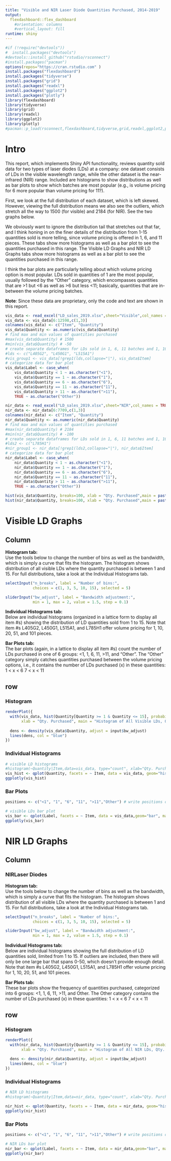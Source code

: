 ---
title: "Visible and NIR Laser Diode Quantities Purchased, 2014-2019"
output:
  flexdashboard::flex_dashboard
    #orientation: columns
    #vertical_layout: fill
runtime: shiny
---

```{r Install Packages, results="hide"}
#if (!require("devtools"))
#  install.packages("devtools")
#devtools::install_github("rstudio/rsconnect")
#install.packages("pacman")
options(repos="https://cran.rstudio.com" )
install.packages("flexdashboard")
install.packages("tidyverse")
install.packages("grid")
install.packages("readxl")
install.packages("ggplot2")
install.packages("plotly")
library(flexdashboard)
library(tidyverse)
library(grid)
library(readxl)
library(ggplot2)
library(plotly)
#pacman::p_load(rsconnect,flexdashboard,tidyverse,grid,readxl,ggplot2,plotly)
```

Intro
=======================================================================

This report, which implements Shiny API functionality, reviews quantity sold data for two types of laser diodes (LDs) at a company: one dataset consists of LDs in the visible wavelength range, while the other dataset is the near-infrared (NIR) range. Included are histograms to show distributions as well as bar plots to show which batches are most popular (e.g., is volume pricing for 6 more popular than volume pricing for 11?).

First, we look at the full distribution of each dataset, which is left skewed. However, viewing the full distribution means we also see the outliers, which stretch all the way to 1500 (for visible) and 2184 (for NIR). See the two graphs below.

We obviously want to ignore the distribution tail that stretches out that far, and I think honing in on the finer details of the distribution from 1-15 quantities sold is more telling, since volume pricing is offered in 1, 6, and 11 pieces. These  tabs show more histograms as well as a bar plot to see the quantities purchased in this range. The Visible LD Graphs and NIR LD Graphs tabs show more histograms as well as a bar plot to see the quantities purchased in this range.

I think the bar plots are particularly telling about which volume pricing option is most popular. LDs sold in quantities of 1 are the most popular, usually followed by the "Other" category, which encompasses quantities that are >1 but <6 as well as >6 but less <11; basically, quantities that are in-between the volume pricing batches.

<b>Note</b>: Since these data are proprietary, only the code and text are shown in this report.

```{r Data Vis}
vis_data <- read_excel("LD_sales_2019.xlsx",sheet="Visible",col_names = TRUE, col_types = NULL, na = "", skip = 0)
vis_data <- vis_data[6:12598,c(1,3)]
colnames(vis_data) <- c("Item", "Quantity")
vis_data$Quantity <- as.numeric(vis_data$Quantity)
# find max and min values of quantities purchased
#max(vis_data$Quantity) # 1500
#min(vis_data$Quantity) # -50
# create separate dataframes for LDs sold in 1, 6, 11 batches and 1, 10, 20, 51, and 101 batches.
#lds <- c("L405G2", "L450G1", "L515A1")
#vis_group1 <- vis_data[!grep1(lds,collapse="|"), vis_data$Item]
# categorize data for bar plot
vis_data$Label <- case_when(
    vis_data$Quantity < 1 ~ as.character("<1"),
    vis_data$Quantity == 1 ~ as.character("1"),
    vis_data$Quantity == 6 ~ as.character("6"),
    vis_data$Quantity == 11 ~ as.character("11"),
    vis_data$Quantity > 11 ~ as.character(">11"),
    TRUE ~ as.character("Other"))
```

```{r Data NIR}
nir_data <- read_excel("LD_sales_2019.xlsx",sheet="NIR",col_names = TRUE, col_types = NULL, na = "", skip = 0)
nir_data <- nir_data[6:7709,c(1,3)]
colnames(nir_data) <- c("Item", "Quantity")
nir_data$Quantity <- as.numeric(nir_data$Quantity)
# find max and min values of quantities purchased
#max(nir_data$Quantity) # 2184
#min(nir_data$Quantity) # -100
# create separate dataframes for LDs sold in 1, 6, 11 batches and 1, 10, 20, 51, and 101 batches.
#lds2 <- c("L785H1")
#nir_group1 <- nir_data[!grep1(lds2,collapse="|"), nir_data$Item]
# categorize data for bar plot
nir_data$Label <- case_when(
    nir_data$Quantity < 1 ~ as.character("<1"),
    nir_data$Quantity == 1 ~ as.character("1"),
    nir_data$Quantity == 6 ~ as.character("6"),
    nir_data$Quantity == 11 ~ as.character("11"),
    nir_data$Quantity > 11 ~ as.character(">11"),
    TRUE ~ as.character("Other"))
```

```{r }
hist(vis_data$Quantity, breaks=100, xlab = "Qty. Purchased",main = paste("Full Distribution of Visible LDs"))
hist(nir_data$Quantity, breaks=100, xlab = "Qty. Purchased",main = paste("Full Distribution of NIR LDs"))
```


Visible LD Graphs
=======================================================================
Column {.sidebar}
-----------------------------------------------------------------------

<b>Histogram tab:</b><br />
Use the tools below to change the number of bins as well as the bandwidth, which is simply a curve that fits the histogram. The histogram shows distribution of all visible LDs where the quantity purchased is between 1 and 15. For full distributions, take a look at the Individual Histograms tab.
```{r}
selectInput("n_breaks", label = "Number of bins:",
            choices = c(1, 3, 5, 10, 15), selected = 5)

sliderInput("bw_adjust", label = "Bandwidth adjustment:",
            min = 1, max = 2, value = 1.5, step = 0.1)
```

<b>Individual Histograms tab:</b><br />
Below are individual histograms (organized in a lattice form to display all item #s) showing the distribution of LD quantities sold from 1 to 15. Note that item #s L405G2, L450G1, L515A1, and L785H1 offer volume pricing for 1, 10, 20, 51, and 101 pieces.

<b>Bar Plots tab:</b><br />
The bar plots (again, in a lattice to display all item #s) count the number of LDs purchased in one of 6 groups: <1, 1, 6, 11, >11, and "Other". The "Other" category simply catches quantities purchased between the volume pricing options, i.e., it contains the number of LDs purchased (x) in these quantities:
1 < x < 6
7 < x < 11

row {.tabset }
-----------------------------------------------------------------------

### Histogram

```{r}
renderPlot({
  with(vis_data, hist(Quantity[Quantity >= 1 & Quantity <= 15], probability = TRUE, breaks = as.numeric(input$n_breaks),
       xlab = "Qty. Purchased", main = "Histogram of All Visible LDs, Qty. Purchased b/w 1 and 15"))
  
  dens <- density(vis_data$Quantity, adjust = input$bw_adjust)
  lines(dens, col = "blue")
})
```

### Individual Histograms
```{r Histograms Vis}
# visible LD histograms
#histogram(~Quantity|Item,data=vis_data, type="count", xlab="Qty. Purchased", main="Individual Histograms of Qty. Purchased", breaks=c(6))
vis_hist <- qplot(Quantity, facets = ~ Item, data = vis_data, geom="histogram", ylim=c(0,200), binwidth = 0.5, main="Individual Histograms of Qty. Purchased", xlab = "Qty. Purchased", ylab = "Frequency") + theme(plot.title = element_text(hjust = 0.5)) + scale_x_continuous(breaks = seq(0, 15, 5), lim = c(0,15))# +theme(axis.text=element_text(size=4))
ggplotly(vis_hist)
```



### Bar Plots
```{r Bar Plots}
positions <- c("<1", "1", "6", "11", ">11","Other") # write positions of labels on x-axis

# visible LDs bar plot
vis_bar <- qplot(Label, facets = ~ Item, data = vis_data,geom="bar", main="Individual Bar Plots of Qty. Purchased", xlab = "Qty. Purchased", ylab = "Count") + theme(plot.title = element_text(hjust = 0.5)) + scale_x_discrete(limits = positions)+ scale_y_continuous(breaks = seq(0, 400, 100), lim = c(0,400))# +theme(axis.text=element_text(size=4))
ggplotly(vis_bar)

```

NIR LD Graphs
=======================================================================
Column {.sidebar}
-----------------------------------------------------------------------
### NIRLaser Diodes


<b>Histogram tab:</b><br />
Use the tools below to change the number of bins as well as the bandwidth, which is simply a curve that fits the histogram. The histogram shows distribution of all visible LDs where the quantity purchased is between 1 and 15. For full distributions, take a look at the Individual Histograms tab.

```{r}
selectInput("n_breaks", label = "Number of bins:",
            choices = c(1, 3, 5, 10, 15), selected = 5)

sliderInput("bw_adjust", label = "Bandwidth adjustment:",
            min = 1, max = 2, value = 1.5, step = 0.1)
```
<b>Individual Histograms tab:</b><br />
Below are individual histograms showing the full distribution of LD quantities sold, limited from 1 to 15. If outliers are included, then there will only be one large bar that spans 0-50, which doesn't provide enough detail. Note that item #s L405G2, L450G1, L515A1, and L785H1 offer volume pricing for 1, 10, 20, 51, and 101 pieces.

<b>Bar Plots tab:</b><br />
These bar plots show the frequency of quantities purchased, categorized into 6 groups: <1, 1, 6, 11, >11, and Other. The Other category contains the number of LDs purchased (x) in these quantities:
1 < x < 6
7 < x < 11

row {.tabset }
-----------------------------------------------------------------------

### Histogram

```{r}
renderPlot({
  with(nir_data, hist(Quantity[Quantity >= 1 & Quantity <= 15], probability = TRUE, breaks = as.numeric(input$n_breaks),
       xlab = "Qty. Purchased", main = "Histogram of All NIR LDs, Qty. Purchased b/w 1 and 15"))
  
  dens <- density(nir_data$Quantity, adjust = input$bw_adjust)
  lines(dens, col = "blue")
})
```

### Individual Histograms

```{r Histograms NIR}
# NIR LD histograms
#histogram(~Quantity|Item,data=nir_data, type="count", xlab="Qty. Purchased", main="Individual Histograms of Qty. Purchased", breaks=c(6))

nir_hist <- qplot(Quantity, facets = ~ Item, data = nir_data, geom="histogram", xlim=c(1,15), ylim=c(0,150), binwidth = 0.5, main="Individual Histograms of Qty. Purchased", xlab = "Qty. Purchased", ylab = "Frequency") + theme(plot.title = element_text(hjust = 0.5))+ scale_x_continuous(breaks = seq(0, 15, 5), lim = c(0,15))# +theme(axis.text=element_text(size=4))
ggplotly(nir_hist)
```

### Bar Plots

```{r Bar Plots NIR}
positions <- c("<1", "1", "6", "11", ">11","Other") # write positions of labels on x-axis

# NIR LDs bar plot
nir_bar <- qplot(Label, facets = ~ Item, data = nir_data,geom="bar", main="Individual Bar Plots of Qty. Purchased", xlab = "Qty. Purchased", ylab = "Count") + theme(plot.title = element_text(hjust = 0.5)) + scale_x_discrete(limits = positions)+ scale_y_continuous(breaks = seq(0, 400, 100), lim = c(0,400))#+theme(axis.text=element_text(size=4))
ggplotly(nir_bar)
```





